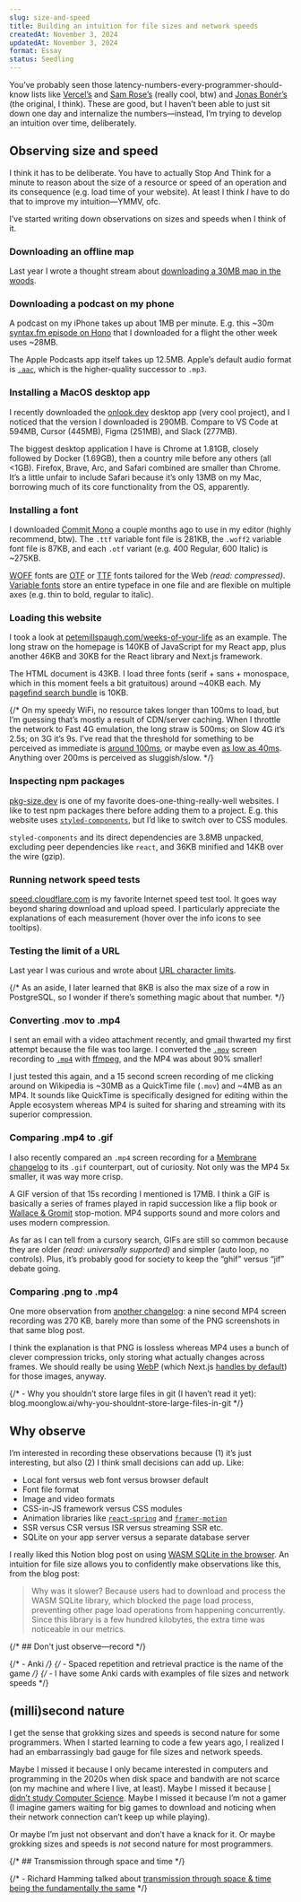 ```yaml
---
slug: size-and-speed
title: Building an intuition for file sizes and network speeds
createdAt: November 3, 2024
updatedAt: November 3, 2024
format: Essay
status: Seedling
---
```


You’ve probably seen those latency-numbers-every-programmer-should-know lists like [Vercel’s](https://vercel.com/blog/latency-numbers-every-web-developer-should-know) and [Sam Rose’s](https://samwho.dev/numbers/) (really cool, btw) and [Jonas Bonér’s](https://gist.github.com/jboner/2841832) (the original, I think). These are good, but I haven’t been able to just sit down one day and internalize the numbers—instead, I’m trying to develop an intuition over time, deliberately.

## Observing size and speed

I think it has to be deliberate. You have to actually Stop And Think for a minute to reason about the size of a resource or speed of an operation and its consequence (e.g. load time of your website). At least I think _I_ have to do that to improve my intuition—YMMV, ofc.

I’ve started writing down observations on sizes and speeds when I think of it.

### Downloading an offline map

Last year I wrote a thought stream about [downloading a 30MB map in the woods](/map-in-the-woods).

### Downloading a podcast on my phone

A podcast on my iPhone takes up about 1MB per minute. E.g. this ~30m [syntax.fm episode on Hono](https://syntax.fm/837) that I downloaded for a flight the other week uses ~28MB.

The Apple Podcasts app itself takes up 12.5MB. Apple’s default audio format is [`.aac`](https://en.wikipedia.org/wiki/Advanced_Audio_Coding), which is the higher-quality successor to `.mp3`.

### Installing a MacOS desktop app

I recently downloaded the [onlook.dev](https://onlook.dev/) desktop app (very cool project), and I noticed that the version I downloaded is 290MB. Compare to VS Code at 594MB, Cursor (445MB), Figma (251MB), and Slack (277MB).

The biggest desktop application I have is Chrome at 1.81GB, closely followed by Docker (1.69GB), then a country mile before any others (all \<1GB). Firefox, Brave, Arc, and Safari combined are smaller than Chrome. It’s a little unfair to include Safari because it’s only 13MB on my Mac, borrowing much of its core functionality from the OS, apparently.

### Installing a font

I downloaded [Commit Mono](https://commitmono.com/) a couple months ago to use in my editor (highly recommend, btw). The `.ttf` variable font file is 281KB, the `.woff2` variable font file is 87KB, and each `.otf` variant (e.g. 400 Regular, 600 Italic) is ~275KB.

[WOFF](https://en.wikipedia.org/wiki/Web_Open_Font_Format) fonts are [OTF](https://en.wikipedia.org/wiki/OpenType) or [TTF](https://en.wikipedia.org/wiki/TrueType) fonts tailored for the Web _(read: compressed)_. [Variable fonts](https://en.wikipedia.org/wiki/Variable_font) store an entire typeface in one file and are flexible on multiple axes (e.g. thin to bold, regular to italic).

### Loading this website

I took a look at [petemillspaugh.com/weeks-of-your-life](/weeks-of-your-life) as an example. The long straw on the homepage is 140KB of JavaScript for my React app, plus another 46KB and 30KB for the React library and Next.js framework.

The HTML document is 43KB. I load three fonts (serif + sans + monospace, which in this moment feels a bit gratuitous) around ~40KB each. My [pagefind search bundle](https://www.petemillspaugh.com/nextjs-search-with-pagefind) is 10KB.

{/* On my speedy WiFi, no resource takes longer than 100ms to load, but I’m guessing that’s mostly a result of CDN/server caching. When I throttle the network to Fast 4G emulation, the long straw is 500ms; on Slow 4G it’s 2.5s; on 3G it’s 9s. I’ve read that the threshold for something to be perceived as immediate is [around 100ms](https://x.com/JoshWComeau/status/1837242254315950204), or maybe even [as low as 40ms](https://www.researchgate.net/publication/225761257_Cognitive_processing_and_time_perception). Anything over 200ms is perceived as sluggish/slow. */}

### Inspecting npm packages

[pkg-size.dev](https://pkg-size.dev) is one of my favorite does-one-thing-really-well websites. I like to test npm packages there before adding them to a project. E.g. this website uses [`styled-components`](https://pkg-size.dev/styled-components), but I’d like to switch over to CSS modules.

`styled-components` and its direct dependencies are 3.8MB unpacked, excluding peer dependencies like `react`, and 36KB minified and 14KB over the wire (gzip).

### Running network speed tests

[speed.cloudflare.com](https://speed.cloudflare.com/) is my favorite Internet speed test tool. It goes way beyond sharing download and upload speed. I particularly appreciate the explanations of each measurement (hover over the info icons to see tooltips).

### Testing the limit of a URL

Last year I was curious and wrote about [URL character limits](/url-character-limit).

{/* As an aside, I later learned that 8KB is also the max size of a row in PostgreSQL, so I wonder if there’s something magic about that number. */}

### Converting .mov to .mp4

I sent an email with a video attachment recently, and gmail thwarted my first attempt because the file was too large. I converted the [`.mov`](https://en.wikipedia.org/wiki/QuickTime_File_Format) screen recording to [`.mp4`](https://en.wikipedia.org/wiki/MP4_file_format) with [ffmpeg](https://ffmpeg.org/), and the MP4 was about 90% smaller!

I just tested this again, and a 15 second screen recording of me clicking around on Wikipedia is ~30MB as a QuickTime file (`.mov`) and ~4MB as an MP4. It sounds like QuickTime is specifically designed for editing within the Apple ecosystem whereas MP4 is suited for sharing and streaming with its superior compression.

### Comparing .mp4 to .gif

I also recently compared an `.mp4` screen recording for a [Membrane changelog](https://www.membrane.io/blog/changelog-0.4) to its `.gif` counterpart, out of curiosity. Not only was the MP4 5x smaller, it was way more crisp.

A GIF version of that 15s recording I mentioned is 17MB. I think a GIF is basically a series of frames played in rapid succession like a flip book or [Wallace & Gromit](https://en.wikipedia.org/wiki/Wallace_%26_Gromit) stop-motion. MP4 supports sound and more colors and uses modern compression.

As far as I can tell from a cursory search, GIFs are still so common because they are older _(read: universally supported)_ and simpler (auto loop, no controls). Plus, it’s probably good for society to keep the “ghif” versus “jif” debate going.

### Comparing .png to .mp4

One more observation from [another changelog](https://www.membrane.io/blog/changelog-0.9): a nine second MP4 screen recording was 270 KB, barely more than some of the PNG screenshots in that same blog post.

I think the explanation is that PNG is lossless whereas MP4 uses a bunch of clever compression tricks, only storing what actually changes across frames. We should really be using [WebP](https://en.wikipedia.org/wiki/WebP) (which Next.js [handles by default](/nextjs-automatic-webp)) for those images, anyway.

{/* - Why you shouldn’t store large files in git (I haven’t read it yet): blog.moonglow.ai/why-you-shouldnt-store-large-files-in-git */}

## Why observe

I’m interested in recording these observations because (1) it’s just interesting, but also (2) I think small decisions can add up. Like:

- Local font versus web font versus browser default
- Font file format
- Image and video formats
- CSS-in-JS framework versus CSS modules
- Animation libraries like [`react-spring`](https://pkg-size.dev/react-spring?no-peers) and [`framer-motion`](https://pkg-size.dev/framer-motion?no-peers)
- SSR versus CSR versus ISR versus streaming SSR etc.
- SQLite on your app server versus a separate database server

I really liked this Notion blog post on using [WASM SQLite in the browser](https://www.notion.so/blog/how-we-sped-up-notion-in-the-browser-with-wasm-sqlite). An intuition for file size allows you to confidently make observations like this, from the blog post:

> Why was it slower? Because users had to download and process the WASM SQLite library, which blocked the page load process, preventing other page load operations from happening concurrently. Since this library is a few hundred kilobytes, the extra time was noticeable in our metrics.

{/* ## Don't just observe—record */}

{/* - Anki */}
{/* - Spaced repetition and retrieval practice is the name of the game */}
{/* - I have some Anki cards with examples of file sizes and network speeds */}

## (milli)second nature

I get the sense that grokking sizes and speeds is second nature for some programmers. When I started learning to code a few years ago, I realized I had an embarrassingly bad gauge for file sizes and network speeds.

Maybe I missed it because I only became interested in computers and programming in the 2020s when disk space and bandwith are not scarce (on my machine and where I live, at least). Maybe I missed it because [I didn’t study Computer Science](/should-i-learn-computer-science). Maybe I missed it because I’m not a gamer (I imagine gamers waiting for big games to download and noticing when their network connection can’t keep up while playing).

Or maybe I’m just not observant and don’t have a knack for it. Or maybe grokking sizes and speeds is _not_ second nature for most programmers.

{/* ## Transmission through space and time */}

{/* - Richard Hamming talked about [transmission through space & time being the fundamentally the same](/the-art-of-doing-science-and-engineering#on-transmission-through-time-versus-transmission-through-space-17-126) */}
